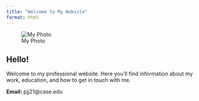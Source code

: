 ```yaml
---
title: "Welcome to My Website"
format: html
---
```


![My Photo](images/IMG_8372.JPG)


## Hello!
Welcome to my professional website. Here you’ll find information about my work, education, and how to get in touch with me.

**Email:** pjj21@case.edu



